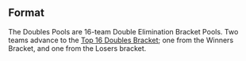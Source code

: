 {{DISPLAYTITLE:Pound 2016: ''Melee'' Doubles Pools}}{{Pound 2016 Tabs|This=4}}
==Format==
The Doubles Pools are 16-team Double Elimination Bracket Pools. Two teams advance to the [[Pound 2016/Doubles Bracket|Top 16 Doubles Bracket]]; one from the Winners Bracket, and one from the Losers bracket.
{{Pound 2016 Doubles Pools Navbox}}
